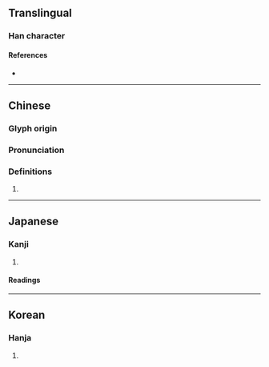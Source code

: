 {{character info}}
==Translingual==

===Han character===
{{Han char|rn=9|rad=人|as=07|sn=9|four=23232|canj=OIAV,XOIAV|ids=⿰亻良}}

====References====
* {{Han ref|kx=0104.200|dkj=00678|dj=0221.040|hdz=10166.090|uh=4FCD|ud=20429|bh=CDDD|bd=52701}}

----

==Chinese==
{{zh-forms}}

===Glyph origin===
{{Han etym}}

===Pronunciation===
{{zh-pron
|m=liáng
|c=loeng4
|mc=y
|oc=y
|ma=
|cat=
}}

===Definitions===
{{zh-hanzi}}

# {{rfdef|zh}}

----

==Japanese==

===Kanji===
{{ja-kanji|grade=|rs=人07}}

# {{rfdef|ja|sort=人07}}

====Readings====
{{ja-readings
|on=りょう, ろう
|kun=さまよ-う
}}

----

==Korean==

===Hanja===
{{ko-hanja|hangeul=량|rv=ryang|mr=ryang}}

# {{rfdef|ko|sort=人07}}